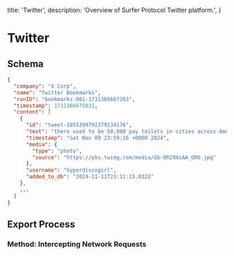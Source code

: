   title: 'Twitter',
  description:
    'Overview of Surfer Protocol Twitter platform.',
}


# Twitter

<EditPage filepath="desktop/platforms/twitter/page.mdx" />

## Schema

```json
{
  "company": "X Corp",
  "name": "Twitter Bookmarks",
  "runID": "bookmarks-001-1731366667383",
  "timestamp": 1731366675031,
  "content": [
    {
      "id": "tweet-1855399792379134176",
      "text": "there used to be 50,000 pay toilets in cities across America until a group of college students in 1970 decided it wasn't fair to have to pay for a natural bodily function and successfully lobbied to get them banned in 12 states and now you can't find public toilets fuckin https://t.co/YE0voWYl7d",
      "timestamp": "Sat Nov 09 23:59:16 +0000 2024",
      "media": {
        "type": "photo",
        "source": "https://pbs.twimg.com/media/Gb-0R29XsAA_OR6.jpg"
      },
      "username": "hyperdiscogirl",
      "added_to_db": "2024-11-11T23:11:15.032Z"
    },
    ...
  ]
}
```

## Export Process

### Method: Intercepting Network Requests